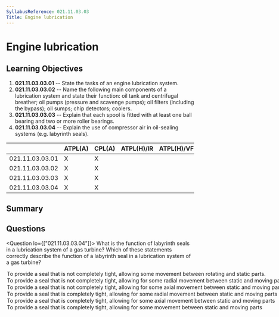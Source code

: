 ```yaml
---
SyllabusReference: 021.11.03.03
Title: Engine lubrication
---
```


# Engine lubrication

## Learning Objectives

1. **021.11.03.03.01** -- State the tasks of an engine lubrication system.
2. **021.11.03.03.02** -- Name the following main components of a lubrication
   system and state their function: oil tank and centrifugal breather; oil pumps
   (pressure and scavenge pumps); oil filters (including the bypass); oil sumps;
   chip detectors; coolers.
3. **021.11.03.03.03** -- Explain that each spool is fitted with at least one
   ball bearing and two or more roller bearings.
4. **021.11.03.03.04** -- Explain the use of compressor air in oil-sealing
   systems (e.g. labyrinth seals).

|                 | ATPL(A) | CPL(A) | ATPL(H)/IR | ATPL(H)/VFR | CPL(H) | IR  | CBIR(A) |
| --------------- | ------- | ------ | ---------- | ----------- | ------ | --- | ------- |
| 021.11.03.03.01 | X       | X      |            |             |        |     |         |
| 021.11.03.03.02 | X       | X      |            |             |        |     |         |
| 021.11.03.03.03 | X       | X      |            |             |        |     |         |
| 021.11.03.03.04 | X       | X      |            |             |        |     |         |

## Summary

## Questions

<Question lo={["021.11.03.03.04"]}>
  <Text variant="oneCorrect">
    What is the function of labyrinth seals in a lubrication system of a gas
    turbine?
  </Text>
  <Text variant="oneTwo">
    Which of these statements correctly describe the function of a labyrinth
    seal in a lubrication system of a gas turbine?
  </Text>
  <Option key={1} subject={[[]]}>
    To provide a seal that is not completely tight, allowing some movement
    between rotating and static parts.
  </Option>
  <Option
    key={1}
    why="The movement the seal allows can be both radial and axial"
  >
    To provide a seal that is not completely tight, allowing for some radial
    movement between static and moving parts
  </Option>
  <Option
    key={1}
    why="The movement the seal allows can be both radial and axial"
  >
    To provide a seal that is not completely tight, allowing for some axial
    movement between static and moving parts
  </Option>
  <Option
    key={2}
    why="The main purpose of a labyrinth seal is to provide a seal that is NOT completely tight."
  >
    To provide a seal that is completely tight, allowing for some radial
    movement between static and moving parts
  </Option>
  <Option
    key={2}
    why="The main purpose of a labyrinth seal is to provide a seal that is NOT completely tight."
  >
    To provide a seal that is completely tight, allowing for some axial movement
    between static and moving parts
  </Option>
  <Option
    key={2}
    why="The main purpose of a labyrinth seal is to provide a seal that is NOT completely tight."
  >
    To provide a seal that is completely tight, allowing for some movement
    between static and moving parts
  </Option>
</Question>
